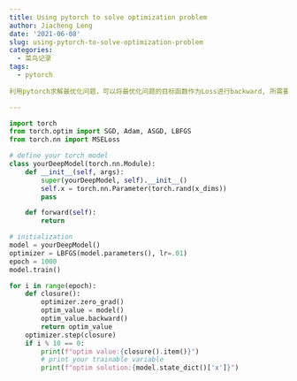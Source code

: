 ```yaml
---
title: Using pytorch to solve optimization problem
author: Jiacheng Leng
date: '2021-06-08'
slug: using-pytorch-to-solve-optimization-problem
categories:
  - 菜鸟记录
tags:
  - pytorch
  
利用pytorch求解最优化问题，可以将最优化问题的目标函数作为Loss进行backward, 所需要求解的最优解设置为YourDeepModel的参数进行更新。

---
```

```python
import torch
from torch.optim import SGD, Adam, ASGD, LBFGS
from torch.nn import MSELoss

# define your torch model
class yourDeepModel(torch.nn.Module):
    def __init__(self, args):
        super(yourDeepModel, self).__init__()
        self.x = torch.nn.Parameter(torch.rand(x_dims))
        pass

    def forward(self):
        return 

# initialization
model = yourDeepModel()
optimizer = LBFGS(model.parameters(), lr=.01)
epoch = 1000
model.train()

for i in range(epoch):
    def closure():
        optimizer.zero_grad()
        optim_value = model()
        optim_value.backward()
        return optim_value
    optimizer.step(closure)
    if i % 10 == 0:
        print(f"optim value:{closure().item()}")
        # print your trainable variable
        print(f"optim solution:{model.state_dict()['x']}")

```